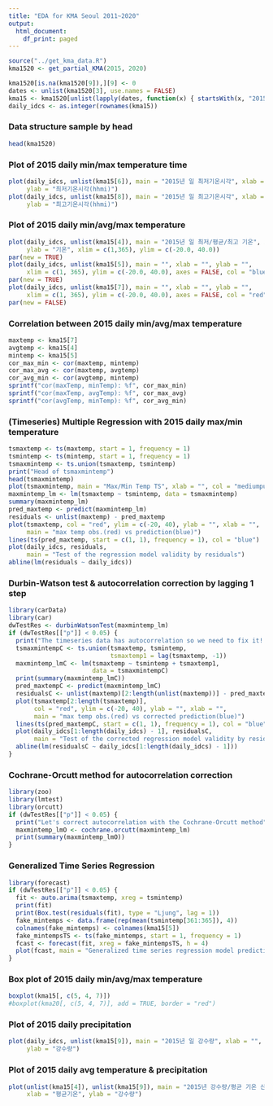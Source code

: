 ```yaml
---
title: "EDA for KMA Seoul 2011~2020"
output:
  html_document:
    df_print: paged
---
```


```r
source("../get_kma_data.R")
kma1520 <- get_partial_KMA(2015, 2020)

kma1520[is.na(kma1520[9]),][9] <- 0
dates <- unlist(kma1520[3], use.names = FALSE)
kma15 <- kma1520[unlist(lapply(dates, function(x) { startsWith(x, "2015") })),]
daily_idcs <- as.integer(rownames(kma15))
```

### Data structure sample by head

```r
head(kma1520)
```

### Plot of 2015 daily min/max temperature time

```r
plot(daily_idcs, unlist(kma15[6]), main = "2015년 일 최저기온시각", xlab = "",
     ylab = "최저기온시각(hhmi)")
plot(daily_idcs, unlist(kma15[8]), main = "2015년 일 최고기온시각", xlab = "",
     ylab = "최고기온시각(hhmi)")
```

### Plot of 2015 daily min/avg/max temperature

```r
plot(daily_idcs, unlist(kma15[4]), main = "2015년 일 최저/평균/최고 기온", xlab = "",
     ylab = "기온", xlim = c(1,365), ylim = c(-20.0, 40.0))
par(new = TRUE)
plot(daily_idcs, unlist(kma15[5]), main = "", xlab = "", ylab = "",
     xlim = c(1, 365), ylim = c(-20.0, 40.0), axes = FALSE, col = "blue")
par(new = TRUE)
plot(daily_idcs, unlist(kma15[7]), main = "", xlab = "", ylab = "",
     xlim = c(1, 365), ylim = c(-20.0, 40.0), axes = FALSE, col = "red")
par(new = FALSE)
```

### Correlation between 2015 daily min/avg/max temperature

```r
maxtemp <- kma15[7]
avgtemp <- kma15[4]
mintemp <- kma15[5]
cor_max_min <- cor(maxtemp, mintemp)
cor_max_avg <- cor(maxtemp, avgtemp)
cor_avg_min <- cor(avgtemp, mintemp)
sprintf("cor(maxTemp, minTemp): %f", cor_max_min)
sprintf("cor(maxTemp, avgTemp): %f", cor_max_avg)
sprintf("cor(avgTemp, minTemp): %f", cor_avg_min)
```

### (Timeseries) Multiple Regression with 2015 daily max/min temperature

```r
tsmaxtemp <- ts(maxtemp, start = 1, frequency = 1)
tsmintemp <- ts(mintemp, start = 1, frequency = 1)
tsmaxmintemp <- ts.union(tsmaxtemp, tsmintemp)
print("Head of tsmaxmintemp")
head(tsmaxmintemp)
plot(tsmaxmintemp, main = "Max/Min Temp TS", xlab = "", col = "mediumpurple3")
maxmintemp_lm <- lm(tsmaxtemp ~ tsmintemp, data = tsmaxmintemp)
summary(maxmintemp_lm)
pred_maxtemp <- predict(maxmintemp_lm)
residuals <- unlist(maxtemp) - pred_maxtemp
plot(tsmaxtemp, col = "red", ylim = c(-20, 40), ylab = "", xlab = "",
     main = "max temp obs.(red) vs prediction(blue)")
lines(ts(pred_maxtemp, start = c(1, 1), frequency = 1), col = "blue")
plot(daily_idcs, residuals,
     main = "Test of the regression model validity by residuals")
abline(lm(residuals ~ daily_idcs))
```

### Durbin-Watson test & autocorrelation correction by lagging 1 step

``` r
library(carData)
library(car)
dwTestRes <- durbinWatsonTest(maxmintemp_lm)
if (dwTestRes[["p"]] < 0.05) {
  print("The timeseries data has autocorrelation so we need to fix it!!!")
  tsmaxmintempC <- ts.union(tsmaxtemp, tsmintemp,
                            tsmaxtemp1 = lag(tsmaxtemp, -1))
  maxmintemp_lmC <- lm(tsmaxtemp ~ tsmintemp + tsmaxtemp1,
                       data = tsmaxmintempC)
  print(summary(maxmintemp_lmC))
  pred_maxtempC <- predict(maxmintemp_lmC)
  residualsC <- unlist(maxtemp)[2:length(unlist(maxtemp))] - pred_maxtempC
  plot(tsmaxtemp[2:length(tsmaxtemp)],
       col = "red", ylim = c(-20, 40), ylab = "", xlab = "",
       main = "max temp obs.(red) vs corrected prediction(blue)")
  lines(ts(pred_maxtempC, start = c(1, 1), frequency = 1), col = "blue")
  plot(daily_idcs[1:length(daily_idcs) - 1], residualsC,
       main = "Test of the corrected regression model validity by residuals")
  abline(lm(residualsC ~ daily_idcs[1:length(daily_idcs) - 1]))
}
```

### Cochrane-Orcutt method for autocorrelation correction

``` r
library(zoo)
library(lmtest)
library(orcutt)
if (dwTestRes[["p"]] < 0.05) {
  print("Let's correct autocorrelation with the Cochrane-Orcutt method")
  maxmintemp_lmO <- cochrane.orcutt(maxmintemp_lm)
  print(summary(maxmintemp_lmO))
}
```

### Generalized Time Series Regression

``` r
library(forecast)
if (dwTestRes[["p"]] < 0.05) {
  fit <- auto.arima(tsmaxtemp, xreg = tsmintemp)
  print(fit)
  print(Box.test(residuals(fit), type = "Ljung", lag = 1))
  fake_mintemps <- data.frame(rep(mean(tsmintemp[361:365]), 4))
  colnames(fake_mintemps) <- colnames(kma15[5])
  fake_mintempsTS <- ts(fake_mintemps, start = 1, frequency = 1)
  fcast <- forecast(fit, xreg = fake_mintempsTS, h = 4)
  plot(fcast, main = "Generalized time series regression model prediction")
}
```

### Box plot of 2015 daily min/avg/max temperature

```r
boxplot(kma15[, c(5, 4, 7)])
#boxplot(kma20[, c(5, 4, 7)], add = TRUE, border = "red")
```

### Plot of 2015 daily precipitation

```r
plot(daily_idcs, unlist(kma15[9]), main = "2015년 일 강수량", xlab = "",
     ylab = "강수량")
```

### Plot of 2015 daily avg temperature & precipitation

```r
plot(unlist(kma15[4]), unlist(kma15[9]), main = "2015년 강수량/평균 기온 산점도",
     xlab = "평균기온", ylab = "강수량")
```
